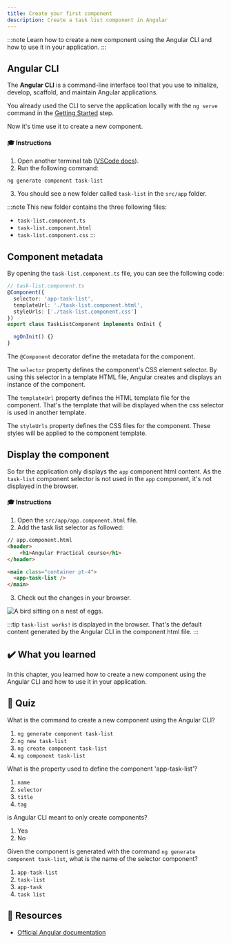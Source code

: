 ```yaml
---
title: Create your first component
description: Create a task list component in Angular
---
```




:::note
Learn how to create a new component using the Angular CLI and how to use it in your application.
:::

## Angular CLI

The **Angular CLI** is a command-line interface tool that you use to initialize, develop, scaffold, and maintain Angular applications.  

You already used the CLI to serve the application locally with the `ng serve` command in the <a href="/practical-course/getting-started/#running-the-application" target="_blank">Getting Started</a> step.

Now it's time use it to create a new component.

#### 🎓 Instructions

1. Open another terminal tab (<a href="https://code.visualstudio.com/docs/terminal/basics" target="_blank">VSCode docs</a>).
2. Run the following command:

```bash
ng generate component task-list
```

3. You should see a new folder called `task-list` in the `src/app` folder.


:::note
This new folder contains the three following files:

- `task-list.component.ts`
- `task-list.component.html`
- `task-list.component.css`
:::

## Component metadata

By opening the `task-list.component.ts` file, you can see the following code:

```typescript
// task-list.component.ts
@Component({
  selector: 'app-task-list',
  templateUrl: './task-list.component.html',
  styleUrls: ['./task-list.component.css']
})
export class TaskListComponent implements OnInit {

  ngOnInit() {}
}
```

The `@Component` decorator define the metadata for the component.

The `selector` property defines the component's CSS element selector.
By using this selector in a template HTML file, Angular creates and displays an instance of the component.

The `templateUrl` property defines the HTML template file for the component.
That's the template that will be displayed when the css selector is used in another template.

The `styleUrls` property defines the CSS files for the component.
These styles will be applied to the component template.


## Display the component

So far the application only displays the `app` component html content.
As the `task-list` component selector is not used in the `app` component, it's not displayed in the browser.

#### 🎓 Instructions

1. Open the `src/app/app.component.html` file.
2. Add the task list selector as followed:

```html ins={"Add the task list selector and the main tag for styling and semantic purposes": 5-8}
// app.component.html
<header>
    <h1>Angular Practical course</h1>
</header>

<main class="container pt-4">
  <app-task-list />
</main>
```

3. Check out the changes in your browser.

<Image class="shadow-xl rounded-xl" src={creationImg} alt="A bird sitting on a nest of eggs."/>

:::tip
`task-list works!` is displayed in the browser.
That's the default content generated by the Angular CLI in the component html file.
:::

## ✔️ What you learned

In this chapter, you learned how to create a new component using the Angular CLI and how to use it in your application.

## 🚦 Quiz

What is the command to create a new component using the Angular CLI?

1. `ng generate component task-list`
2. `ng new task-list`
3. `ng create component task-list`
4. `ng component task-list`

What is the property used to define the component 'app-task-list'?

1. `name`
2. `selector`
3. `title`
4. `tag`

is Angular CLI meant to only create components?

1. Yes
2. No

Given the component is generated with the command `ng generate component task-list`, what is the name of the selector component?

1. `app-task-list`
2. `task-list`
3. `app-task`
4. `task list`

## 🔗 Resources

- <a href="https://angular.dev/cli" target="_blank">Official Angular documentation</a>
